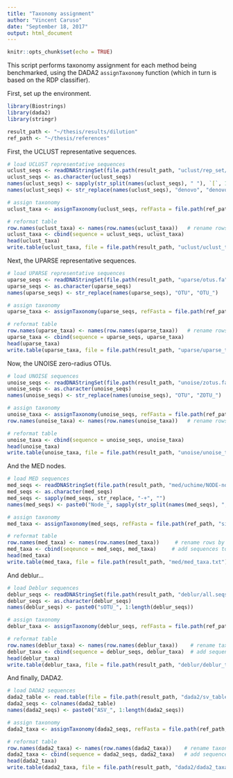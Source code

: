 ```yaml
---
title: "Taxonomy assignment"
author: "Vincent Caruso"
date: "September 18, 2017"
output: html_document
---
```


```r
knitr::opts_chunk$set(echo = TRUE)
```

This script performs taxonomy assignment for each method being benchmarked, using the DADA2 `assignTaxonomy` function (which in turn is based on the RDP classifier).

First, set up the environment.
```r

library(Biostrings)
library(dada2)
library(stringr)

result_path <- "~/thesis/results/dilution"
ref_path <- "~/thesis/references"

```

First, the UCLUST representative sequences.
```r

# load UCLUST representative sequences
uclust_seqs <- readDNAStringSet(file.path(result_path, "uclust/rep_set/pooled_nochim_rep_set.fasta"))
uclust_seqs <- as.character(uclust_seqs)
names(uclust_seqs) <- sapply(str_split(names(uclust_seqs), " "), `[`, 1)
names(uclust_seqs) <- str_replace(names(uclust_seqs), "denovo", "denovo_")  # make names more readable

# assign taxonomy
uclust_taxa <- assignTaxonomy(uclust_seqs, refFasta = file.path(ref_path, "silva_nr_v128_train_set.fa.gz"), multithread = TRUE)

# reformat table
row.names(uclust_taxa) <- names(row.names(uclust_taxa))   # rename rows by OTU names instead of sequences
uclust_taxa <- cbind(sequence = uclust_seqs, uclust_taxa)
head(uclust_taxa)
write.table(uclust_taxa, file = file.path(result_path, "uclust/uclust_taxa.txt"), quote = FALSE, sep = "\t")

```

Next, the UPARSE representative sequences.
```r

# load UPARSE representative sequences
uparse_seqs <- readDNAStringSet(file.path(result_path, "uparse/otus.fa"))
uparse_seqs <- as.character(uparse_seqs)
names(uparse_seqs) <- str_replace(names(uparse_seqs), "OTU", "OTU_")

# assign taxonomy
uparse_taxa <- assignTaxonomy(uparse_seqs, refFasta = file.path(ref_path, "silva_nr_v128_train_set.fa.gz"))

# reformat table
row.names(uparse_taxa) <- names(row.names(uparse_taxa))   # rename rows by OTU names instead of sequences
uparse_taxa <- cbind(sequence = uparse_seqs, uparse_taxa)
head(uparse_taxa)
write.table(uparse_taxa, file = file.path(result_path, "uparse/uparse_taxa.txt"), quote = FALSE, sep = "\t")

```

Now, the UNOISE zero-radius OTUs.
```r

# load UNOISE sequences
unoise_seqs <- readDNAStringSet(file.path(result_path, "unoise/zotus.fa"))
unoise_seqs <- as.character(unoise_seqs)
names(unoise_seqs) <- str_replace(names(unoise_seqs), "OTU", "ZOTU_")

# assign taxonomy
unoise_taxa <- assignTaxonomy(unoise_seqs, refFasta = file.path(ref_path, "silva_nr_v128_train_set.fa.gz"))
row.names(unoise_taxa) <- names(row.names(unoise_taxa))   # rename rows by ZOTU names instead of sequences

# reformat table
unoise_taxa <- cbind(sequence = unoise_seqs, unoise_taxa)
head(unoise_taxa)
write.table(unoise_taxa, file = file.path(result_path, "unoise/unoise_taxa.txt"), quote = FALSE, sep = "\t")

```

And the MED nodes.
```r

# load MED sequences
med_seqs <- readDNAStringSet(file.path(result_path, "med/uchime/NODE-nonchimeras.fasta"))
med_seqs <- as.character(med_seqs)
med_seqs <- sapply(med_seqs, str_replace, "-+", "")
names(med_seqs) <- paste0("Node_", sapply(str_split(names(med_seqs), ";"), FUN = `[`, 1))  # remove size annotation

# assign taxonomy
med_taxa <- assignTaxonomy(med_seqs, refFasta = file.path(ref_path, "silva_nr_v128_train_set.fa.gz"))

# reformat table
row.names(med_taxa) <- names(row.names(med_taxa))     # rename rows by node names instead of sequences
med_taxa <- cbind(seqeunce = med_seqs, med_taxa)     # add sequences to taxonomy matrix
head(med_taxa)
write.table(med_taxa, file = file.path(result_path, "med/med_taxa.txt"), quote = FALSE, sep = "\t")

```

And deblur...
```r

# load Deblur sequences
deblur_seqs <- readDNAStringSet(file.path(result_path, "deblur/all.seqs.fa"))
deblur_seqs <- as.character(deblur_seqs)
names(deblur_seqs) <- paste0("sOTU_", 1:length(deblur_seqs))

# assign taxonomy
deblur_taxa <- assignTaxonomy(deblur_seqs, refFasta = file.path(ref_path, "silva_nr_v128_train_set.fa.gz"))

# reformat table
row.names(deblur_taxa) <- names(row.names(deblur_taxa))    # rename taxonomy matrix rows with sOTU IDs
deblur_taxa <- cbind(sequence = deblur_seqs, deblur_taxa)  # add sequences to taxonomy matrix
head(deblur_taxa)
write.table(deblur_taxa, file = file.path(result_path, "deblur/deblur_taxa.txt"), quote = FALSE, sep = "\t")

```

And finally, DADA2.
```r

# load DADA2 sequences
dada2_table <- read.table(file = file.path(result_path, "dada2/sv_table.no_chim.txt"), header = TRUE, sep = "\t")
dada2_seqs <- colnames(dada2_table)
names(dada2_seqs) <- paste0("ASV_", 1:length(dada2_seqs))

# assign taxonomy
dada2_taxa <- assignTaxonomy(dada2_seqs, refFasta = file.path(ref_path, "silva_nr_v128_train_set.fa.gz"))

# reformat table
row.names(dada2_taxa) <- names(row.names(dada2_taxa))    # rename taxonomy matrix rows with ASV IDs
dada2_taxa <- cbind(sequence = dada2_seqs, dada2_taxa)   # add sequences to taxonomy matrix
head(dada2_taxa)
write.table(dada2_taxa, file = file.path(result_path, "dada2/dada2_taxa.txt"), quote = FALSE, sep = "\t")

```

